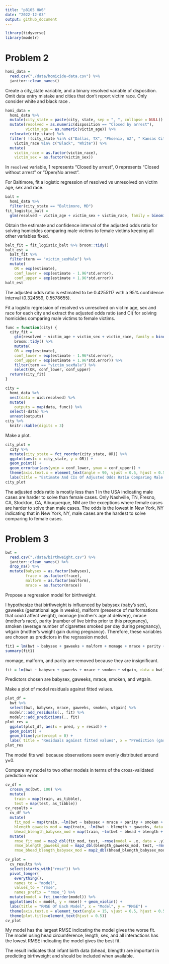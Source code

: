 ```yaml
---
title: "p8105 HW6"
date: "2022-12-03"
output: github_document
---
```


```r
library(tidyverse)
library(modelr)
```

# Problem 2

```r
homi_data = 
  read.csv("./data/homicide-data.csv") %>%
  janitor::clean_names()
```

Create a city_state variable, and a binary resolved variable of disposition. Omit data entry mistake and cities that don’t report victim race. Only consider white and black race
.
```r
homi_data = 
  homi_data %>% 
  mutate(city_state = paste(city, state, sep = ", ", collapse = NULL)) %>%
  mutate(resolved = as.numeric(disposition == "Closed by arrest"),
         victim_age = as.numeric(victim_age)) %>%
  relocate(city_state) %>% 
  filter( !(city_state %in% c("Dallas, TX", "Phoenix, AZ", " Kansas City, MO", "Tulsa, AL")),
    victim_race %in% c("Black", "White")) %>% 
  mutate(
    victim_race = as.factor(victim_race),
    victim_sex = as.factor(victim_sex))
```

In `resolved` variable, 1 represents "Closed by arrest", 0 represents "Closed without arrest" or "Open/No arrest".

For Baltimore, fit a logistic regression of resolved vs unresolved on victim age, sex and race.

```r
balt =
  homi_data %>%
  filter(city_state == "Baltimore, MD")
fit_logistic_balt = 
  glm(resolved ~ victim_age + victim_sex + victim_race, family = binomial(), data = balt) 
```

Obtain the estimate and confidence interval of the adjusted odds ratio for solving homicides comparing male victims to female victims keeping all other variables fixed.

```r
balt_fit = fit_logistic_balt %>% broom::tidy() 
balt_est = 
  balt_fit %>% 
  filter(term == "victim_sexMale") %>% 
  mutate(
    OR = exp(estimate),
    conf_lower = exp(estimate - 1.96*std.error),
    conf_upper = exp(estimate + 1.96*std.error))
balt_est
```

The adjusted odds ratio is estimated to be 0.4255117 with a 95% confidence interval (0.324559, 0.5578655).

Fit a logistic regression of resolved vs unresolved on victim age, sex and race for each city and extract the adjusted odds ratio (and CI) for solving homicides comparing male victims to female victims.

```r
func = function(city) {
  city_fit = 
    glm(resolved ~ victim_age + victim_sex + victim_race, family = binomial(), data = city) %>%
    broom::tidy() %>% 
    mutate(
    OR = exp(estimate),
    conf_lower = exp(estimate - 1.96*std.error),
    conf_upper = exp(estimate + 1.96*std.error)) %>%
    filter(term == "victim_sexMale") %>%
    select(OR, conf_lower, conf_upper)
  return(city_fit)
}
```

```r
city = 
  homi_data %>%
  nest(data = uid:resolved) %>%
  mutate(
    outputs = map(data, func)) %>%
  select(-data) %>%
  unnest(outputs)
city %>%
  knitr::kable(digits = 3)
```

Make a plot.

```r
city_plot = 
  city %>% 
  mutate(city_state = fct_reorder(city_state, OR)) %>%
  ggplot(aes(x = city_state, y = OR)) +
  geom_point() +
  geom_errorbar(aes(ymin = conf_lower, ymax = conf_upper)) +
  theme(axis.text.x = element_text(angle = 90, vjust = 0.5, hjust = 0.5)) +
  labs(title = "Estimate And CIs Of Adjusted Odds Ratio Comparing Male Victims To Female", x = "City, State", y = "Estimate / CI for solving homicides")
city_plot
```

The adjusted odds ratio is mostly less than 1 in the USA indicating male cases are harder to solve than female cases. Only Nashville, TN, Fresno, CA, Stockton, CA, Albuquerque, NM are the exceptions where female cases are harder to solve than male cases. The odds is the lowest in New York, NY indicating that in New York, NY, male cases are the hardest to solve comparing to female cases.

# Problem 3

```r
bwt = 
  read.csv("./data/birthweight.csv") %>%
  janitor::clean_names() %>% 
  drop_na() %>% 
  mutate(babysex = as.factor(babysex),
         frace = as.factor(frace),
         malform = as.factor(malform),
         mrace = as.factor(mrace))
```

Propose a regression model for birthweight.

I hypothesize that birthweight is influenced by babysex (baby’s sex), gaweeks (gestational age in weeks), malform (presence of malformations that could affect weight), momage (mother’s age at delivery), mrace (mother’s race), parity (number of live births prior to this pregnancy), smoken (average number of cigarettes smoked per day during pregnancy), wtgain (mother’s weight gain during pregnancy). Therefore, these variables are chosen as predictors in the regrassion model.

```r
fit1 = lm(bwt ~ babysex + gaweeks + malform + momage + mrace + parity + smoken + wtgain, data = bwt)
summary(fit1)
```

momage, malform, and parity are removed because they are insignificant.

```r
fit = lm(bwt ~ babysex + gaweeks + mrace + smoken + wtgain, data = bwt)
```

Predictors chosen are babysex, gaweeks, mrace, smoken, and wtgain.

Make a plot of model residuals against fitted values.

```r
plot_df = 
  bwt %>% 
  select(bwt, babysex, mrace, gaweeks, smoken, wtgain) %>%
  modelr::add_residuals(., fit) %>% 
  modelr::add_predictions(., fit)
plot_res = 
  ggplot(plot_df, aes(x = pred, y = resid)) + 
  geom_point() +
  geom_hline(yintercept = 0) +
  labs( title = "Residuals against fitted values", x = "Prediction (garms)", y = "Residuals (garms)")
plot_res
```

The model fits well because observations seem evenly distributed around y=0.

Compare my model to two other models in terms of the cross-validated prediction error.

```r
cv_df = 
  crossv_mc(bwt, 100) %>% 
  mutate(
    train = map(train, as_tibble),
    test = map(test, as_tibble))
cv_results = 
  cv_df %>% 
  mutate(
    fit_mod = map(train, ~lm(bwt ~ babysex + mrace + parity + smoken + wtgain, data = .x)),
    blength_gaweeks_mod = map(train, ~lm(bwt ~ blength + gaweeks, data = .x)),
    bhead_blength_babysex_mod = map(train, ~lm(bwt ~ bhead + blength + babysex + bhead*blength*babysex, data = .x))) %>% 
  mutate(
    rmse_fit_mod = map2_dbl(fit_mod, test, ~rmse(model = .x, data = .y)),
    rmse_blength_gaweeks_mod = map2_dbl(blength_gaweeks_mod, test, ~rmse(model = .x, data = .y)),
    rmse_bhead_blength_babysex_mod = map2_dbl(bhead_blength_babysex_mod, test, ~rmse(model = .x, data = .y)))
```

```r
cv_plot = 
  cv_results %>% 
  select(starts_with("rmse")) %>% 
  pivot_longer(
    everything(),
    names_to = "model", 
    values_to = "rmse",
    names_prefix = "rmse_") %>% 
  mutate(model = fct_inorder(model)) %>% 
  ggplot(aes(x = model, y = rmse)) + geom_violin() +
  labs(title = "RMSE Of Each Model", x = "Model", y = "RMSE") +
  theme(axis.text.x = element_text(angle = 15, vjust = 0.5, hjust = 0.5))+
  theme(plot.title=element_text(hjust = 0.5))
cv_plot
```

My model has the largest RMSE indicating the model gives the worse fit. The model using head circumference, length, sex, and all interactions has the lowest RMSE indicating the model gives the best fit.

The result indicates that infant birth data (bhead, blength) are important in predicting birthweight and should be included when available.